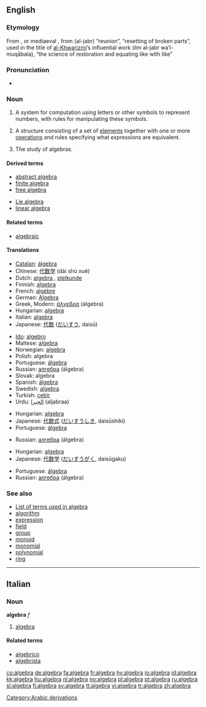 {{see|Algebra|álgebra|àlgebra}}
==English==

===Etymology===
From {{It.}}, {{Sp.}} or mediaeval {{L.}}, from {{Arab.}} {{ARchar|[[جبر|الجبر]]}} (al-jabr) “reunion”, “resetting of broken parts”, used in the title of [[w:Al-Khwarizmi|al-Khwarizmi]]’s influential work {{ARchar|علم الجبر والمقابلة}} (ilm al-jabr wa’l-muqābala), “the science of restoration and equating like with like”

===Pronunciation===
*{{audio|en-us-algebra.ogg|Audio (US)}}

===Noun===
{{wikipedia}}
{{en-noun|s|-}}

# {{math}} {{uncountable}} A system for computation using letters or other symbols to represent numbers, with rules for manipulating these symbols.
# {{algebra}} A structure consisting of a set of [[element]]s together with one or more [[operations]] and rules specifying what expressions are equivalent.
# {{algebra}} {{uncountable}} The study of algebras.

====Derived terms====
{{top}}
*[[abstract algebra]]
*[[finite algebra]]
*[[free algebra]]
{{mid}}
*[[Lie algebra]]
*[[linear algebra]]
{{bottom}}

====Related terms====
*[[algebraic]]

====Translations====
{{trans-top|system for computation using letters or other symbols}}
*[[Catalan]]: [[àlgebra]] {{f}}
*Chinese: [[代数学]] (dài shù xué)
*Dutch: [[algebra#Dutch|algebra]] {{m}}, [[stelkunde]] {{f}}
*Finnish: [[#Finnish|algebra]]
*French: [[algèbre]] {{f}}
*German: [[Algebra]] {{f}}
*Greek, Modern: [[άλγεβρα]] (álgebra) {{f}}
*Hungarian: [[#Hungarian|algebra]]
*Italian: [[#Italian|algebra]] {{f}}
*Japanese: [[代数]] ([[だいすう]], daisū)
{{trans-mid}}
*[[Ido]]: [[algebro]]
*Maltese: [[alġebra]]
*Norwegian: [[#Norwegian|algebra]]
*Polish: algebra {{f}}
*Portuguese: [[álgebra]] {{f}}
*Russian: [[алгебра]] (álgebra) {{f}}
*Slovak: algebra {{f}}
*Spanish: [[álgebra]] {{f}}
*Swedish: [[#Swedish|algebra]] {{c}}
*Turkish: [[cebir]]
*Urdu: [[الجبرا]] (aljabraa) {{m}}
{{trans-bottom}}

{{trans-top|structure}}
*Hungarian: [[#Hungarian|algebra]]
*Japanese: [[代数式]] ([[だいすうしき]], daisūshiki)
*Portuguese: [[álgebra]] {{f}}
{{trans-mid}}
*Russian: [[алгебра]] (álgebra) {{f}}
{{trans-bottom}}

{{trans-top|study}}
*Hungarian: [[#Hungarian|algebra]]
*Japanese: [[代数学]] ([[だいすうがく]], daisūgaku)
{{trans-mid}}
*Portuguese: [[álgebra]] {{f}}
*Russian: [[алгебра]] (álgebra) {{f}}
{{trans-bottom}}

===See also===
*[[:Category:Algebra|List of terms used in algebra]]
*[[algorithm]]
*[[expression]]
*[[field]]
*[[group]]
*[[monoid]]
*[[monomial]]
*[[polynomial]]
*[[ring]]

[[Category:Arabic derivations]]

----

==Italian==

===Noun===
'''algebra''' ''f''

# [[algebra#English|algebra]]

====Related terms====
*[[algebrico]]
*[[algebrista]]

[[co:algebra]]
[[de:algebra]]
[[fa:algebra]]
[[fr:algebra]]
[[hy:algebra]]
[[io:algebra]]
[[id:algebra]]
[[kk:algebra]]
[[hu:algebra]]
[[nl:algebra]]
[[no:algebra]]
[[pl:algebra]]
[[pt:algebra]]
[[ru:algebra]]
[[sl:algebra]]
[[fi:algebra]]
[[sv:algebra]]
[[tt:algebra]]
[[vi:algebra]]
[[tr:algebra]]
[[zh:algebra]]